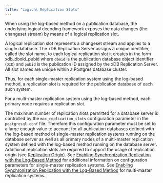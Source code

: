 ```yaml
---
title: "Logical Replication Slots"
---
```


<div id="logical_replication_slots" class="registered_link"></div>

When using the log-based method on a publication database, the underlying logical decoding framework exposes the data changes (the changeset stream) by means of a logical replication slot.

A logical replication slot represents a changeset stream and applies to a single database. The xDB Replication Server assigns a unique identifier, called the slot name, to each logical replication slot it creates in the form xdb_dboid_pubid where `dboid` is the publication database object identifier (`OID`) and `pubid` is the publication ID assigned by the xDB Replication Server. All slot names are unique within a Postgres database cluster.

Thus, for each single-master replication system using the log-based method, a replication slot is required for the publication database of each such system.

For a multi-master replication system using the log-based method, each primary node requires a replication slot.

The maximum number of replication slots permitted for a database server is controlled by the `max_replication_slots` configuration parameter in the `postgresql.conf` file. Therefore this configuration parameter must be set to a large enough value to account for all publication databases defined with the log-based method of single-master replication systems running on the database server as well as all primary nodes of a multi-master replication system defined with the log-based method running on the database server. Additional replication slots are required to support the usage of replication origin (see [Replication Origin](04_replication_origin/#replication_origin)). See [Enabling Synchronization Replication with the Log-Based Method](../../../05_smr_operation/01_prerequisites/02_enable_sync_replication_with_log-based_method/#enable_sync_replication_with_log-based_method) for additional information on configuration parameters for single-master replication systems. See [Enabling Synchronization Replication with the Log-Based Method](../../../06_mmr_operation/01_pre_steps/#enabling_sync_replication_log-based_method_mmr) for multi-master replication systems.
